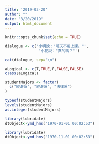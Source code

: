 ```yaml
---
title: '2019-03-20'
author: ""
date: "3/20/2019"
output: html_document
---
```


```r
knitr::opts_chunk$set(echo = TRUE)
```

```r
dialogue <- c('小明說："明天不用上課。"',
               '小花說："真的嗎？"')

cat(dialogue, sep="\n")
```

```r
aLogical <- c(T,TRUE,F,FALSE,FALSE)
class(aLogical)
```

```r
studentMajors <- factor(
  c("經濟系", "經濟系", "法律系")
)
```

```r
typeof(studentMajors)
levels(studentMajors)
as.integer(studentMajors)
```

```r
library(lubridate)
dtObject<-ymd_hms("1970-01-01 00:02:53") 
```

```r
library(lubridate)
dtObject<-ymd_hms("1970-11-01 00:02:53") 
```

